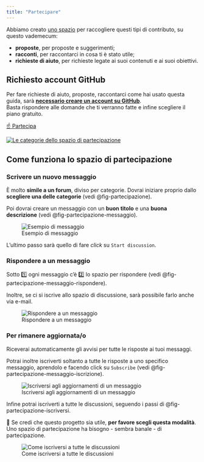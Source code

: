```yaml
---
title: "Partecipare"
---
```


Abbiamo creato [uno spazio](https://github.com/ondata/italian-public-sector-pnrr-data-guide/discussions/new/choose) per raccogliere questi tipi di contributo, su questo vademecum:

- **proposte**, per proposte e suggerimenti;
- **racconti**, per raccontarci in cosa ti è stato utile;
- **richieste di aiuto**, per richieste legate ai suoi contenuti e ai suoi obiettivi.

::: {.callout-important}
## Richiesto account GitHub

Per fare richieste di aiuto, proposte, raccontarci come hai usato questa guida, sarà [**necessario creare un account su GitHub**](https://github.com/signup).<br>Basta rispondere alle domande che ti verranno fatte e infine scegliere il piano gratuito.

:::

[[☝️ Partecipa]{.btn .btn-success}](https://github.com/ondata/italian-public-sector-pnrr-data-guide/discussions/new/choose)

[![Le categorie dello spazio di partecipazione](images/partecipare.png){fig-alt="Le categorie dello spazio di partecipazione" #fig-partecipazione}](https://github.com/ondata/italian-public-sector-pnrr-data-guide/discussions/new/choose)

## Come funziona lo spazio di partecipazione

### Scrivere un nuovo messaggio

È molto **simile a un forum**, diviso per categorie. Dovrai iniziare proprio dallo **scegliere una delle categorie** (vedi @fig-partecipazione).

Poi dovrai creare un messaggio con un **buon titolo** e una **buona descrizione** (vedi @fig-partecipazione-messaggio).

![Esempio di messaggio](images/esempio-discussione.png){fig-alt="Esempio di messaggio" #fig-partecipazione-messaggio}

L'ultimo passo sarà quello di fare _click_ su `Start discussion`.

### Rispondere a un messaggio

Sotto 1️⃣ ogni messaggio c'è 2️⃣ lo spazio per rispondere (vedi @fig-partecipazione-messaggio-rispondere).

Inoltre, se ci si iscrive allo spazio di discussione, sarà possibile farlo anche via e-mail.

![Rispondere a un messaggio](images/rispondere-messaggio.png){fig-alt="Esempio di messaggio" #fig-partecipazione-messaggio-rispondere}


### Per rimanere aggiornata/o

Riceverai automaticamente gli avvisi per tutte le risposte ai tuoi messaggi.

Potrai inoltre iscriverti soltanto a tutte le risposte a uno specifico messaggio, aprendolo e facendo click su `Subscribe` (vedi @fig-partecipazione-messaggio-iscrizione).

![Iscriversi agli aggiornamenti di un messaggio](images/iscrizione-messaggio.png){fig-alt="Iscriversi agli aggiornamenti di un messaggio" #fig-partecipazione-messaggio-iscrizione}

Infine potrai iscriverti a tutte le discussioni, seguendo i passi di @fig-partecipazione-iscriversi.

🫶 Se credi che questo progetto sia utile, **per favore scegli questa modalità**. Uno spazio di partecipazione ha bisogno - sembra banale - di partecipazione.

![Come iscriversi a tutte le discussioni](images/github-watch-discussions.gif){fig-alt="Come iscriversi a tutte le discussioni" #fig-partecipazione-iscriversi}
